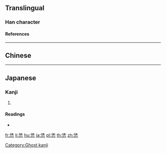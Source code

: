 {{character info/new}}
==Translingual==

===Han character===
{{Han char|rn=61|rad=心|as=06|sn=10|four=|canj=ODP,XODP|ids=⿱休心}}

====References====
{{Han ref|kx=0386.161|hdz=42291.021|uh=6077}}

----

==Chinese==
{{zh-see|恘|v}}

----

==Japanese==

===Kanji===
{{ja-kanji|grade=|rs=心06}}

# {{defn|lang=ja|sort=心06}}

====Readings====
* {{ja-readings|on=[[きゅう]] (kyū)|kun=}}

[[Category:Ghost kanji]]

[[fr:恷]]
[[li:恷]]
[[hu:恷]]
[[ja:恷]]
[[pl:恷]]
[[th:恷]]
[[zh:恷]]